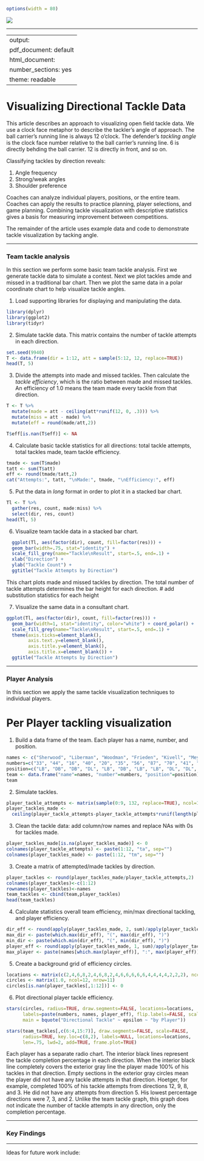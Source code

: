 ```r
options(width = 80)
```
![](https://raw.githubusercontent.com/jliberma/rugby7s/master/graphics/s7-analysis.png)
<hr>
---
output:
  pdf_document: default
  html_document:
    number_sections: yes
    theme: readable
---

# Visualizing Directional Tackle Data

This article describes an approach to visualizing open field tackle data. We use a clock face metaphor to describe the tackler's angle of approach. The ball carrier's running line is always 12 o'clock. The defender's *tackling angle* is the clock face number relative to the ball carrier's running line. 6 is directly behding the ball carrier. 12 is directly in front, and so on.

Classifying tackles by direction reveals:

1. Angle frequency
2. Strong/weak angles
3. Shoulder preference

Coaches can analyze individual players, positions, or the entire team. Coaches can apply the results to practice planning, player selections, and game planning. Combining tackle visualization with descriptive statistics gives a basis for measuring improvement between competitions. 

The remainder of the article uses example data and code to demonstrate tackle visualization by tacking angle. 

***
### Team tackle analysis
In this section we perform some basic team tackle analysis. First we generate tackle data to simulate a contest. Next we plot tackles amde and missed in a traditional bar chart. Then we plot the same data in a polar coordinate chart to help visualize tackle angles.

1. Load supporting libraries for displaying and manipulating the data.
```r
library(dplyr)
library(ggplot2)
library(tidyr)
```

2. Simulate tackle data. This matrix contains the number of tackle attempts in each direction.
```r
set.seed(9940)
T <- data.frame(dir = 1:12, att = sample(5:12, 12, replace=TRUE))
head(T, 5)
```

3. Divide the attempts into made and missed tackles. Then calculate the _tackle efficiency_, which is the ratio between made and missed tackles. An efficiency of 1.0 means the team made every tackle from that direction.
```r
T <- T %>% 
  mutate(made = att - ceiling(att*runif(12, 0, .3))) %>% 
  mutate(miss = att - made) %>%
  mutate(eff = round(made/att,2)) 

T$eff[is.nan(T$eff)] <- NA
```

4. Calculate basic tackle statistics for all directions: total tackle attempts, total tackles made, team tackle efficiency.
```r
tmade <- sum(T$made)
tatt <- sum(T$att)
eff <- round(tmade/tatt,2)
cat("Attempts:", tatt, "\nMade:", tmade, "\nEfficiency:", eff)
```

5. Put the data in _long_ format in order to plot it in a stacked bar chart. 
```r
Tl <- T %>% 
  gather(res, count, made:miss) %>% 
  select(dir, res, count)
head(Tl, 5)
```

6. Visualize team tackle data in a stacked bar chart.
``` r
  ggplot(Tl, aes(factor(dir), count, fill=factor(res))) + 
  geom_bar(width=.75, stat="identity") +
  scale_fill_grey(name="Tackle\nResult", start=.5, end=.1) + 
  xlab("Direction") +
  ylab("Tackle Count") +
  ggtitle("Tackle Attempts by Direction")
```

This chart plots made and missed tackles by direction. The total number of tackle attempts determines the bar height for each direction.
# add substitution statistics for each height

7. Visualize the same data in a consultant chart. 
```r
ggplot(Tl, aes(factor(dir), count, fill=factor(res))) + 
  geom_bar(width=1, stat="identity", color="white") + coord_polar() + 
  scale_fill_grey(name="Tackle\nResult", start=.5, end=.1) + 
  theme(axis.ticks=element_blank(), 
        axis.text.y=element_blank(),
        axis.title.y=element_blank(),
        axis.title.x=element_blank()) + 
  ggtitle("Tackle Attempts by Direction")
```

<!-- add label with efficiency to each part of chart -->

***

### Player Analysis

In this section we apply the same tackle visualization techniques to individual players.

# Per Player tackling visualization

1. Build a data frame of the team. Each player has a name, number, and position.
```r
names <- c("Sherwood", "Liberman", "Woodman", "Frieden", "Kivell", "Meyer", "Soto", "Steanson", "Hoetger", "Laibowitz", "Christie")
numbers=c("33", "44", "16", "40", "20", "35", "56", "87", "70", "41", "87")
position=c("LB", "DB", "DB", "DL", "LB", "DB", "LB", "LB", "DL", "DL", "DL")
team <- data.frame("name"=names, "number"=numbers, "position"=position)
team
```

2. Simulate tackles.
```r
player_tackle_attempts <- matrix(sample(0:9, 132, replace=TRUE), ncol=12, nrow=11)
player_tackles_made <- 
  ceiling(player_tackle_attempts-player_tackle_attempts*runif(length(player_tackle_attempts),0,.6))
```

3. Clean the tackle data: add column/row names and replace NAs with 0s for tackles made.
```r
player_tackles_made[is.na(player_tackles_made)] <- 0
colnames(player_tackle_attempts) <- paste(1:12, "ta", sep="")
colnames(player_tackles_made) <- paste(1:12, "tm", sep="")
```

3. Create a matrix of attempted/made tackles by direction.
```r
player_tackles <- round(player_tackles_made/player_tackle_attempts,2)
colnames(player_tackles)<-c(1:12)
rownames(player_tackles)<-names
team_tackles <- cbind(team,player_tackles)
head(team_tackles)
```

4. Calculate statistics overall team efficiency, min/max directional tackling, and player efficiency.
```r
dir_eff <- round(apply(player_tackles_made, 2, sum)/apply(player_tackle_attempts, 2, sum),2)
max_dir <- paste(which.max(dir_eff), "(", max(dir_eff), ")")
min_dir <- paste(which.min(dir_eff), "(", min(dir_eff), ")")
player_eff <- round(apply(player_tackles_made, 1, sum)/apply(player_tackle_attempts, 1, sum),2)
max_player <- paste(names[which.max(player_eff)], ":", max(player_eff))
```

5. Create a background grid of efficiency circles.
```r
locations <- matrix(c(2,4,6,8,2,4,6,8,2,4,6,6,6,6,6,4,4,4,4,2,2,2), ncol=2, nrow=11)
circles <- matrix(1.0, ncol=12, nrow=11)
circles[is.nan(player_tackles[,1:12])] <- 0
```

6. Plot directional player tackle efficiency. 
```r
stars(circles, radius=TRUE, draw.segments=FALSE, locations=locations,
      labels=paste(numbers, names, player_eff), flip.labels=FALSE, scale=FALSE, len=.75,
      main = bquote("Directional Tackle" ~ epsilon ~ "by Player"))

stars(team_tackles[,c(6:4,15:7)], draw.segments=FALSE, scale=FALSE, 
      radius=TRUE, key.loc=c(8,2), labels=NULL, locations=locations,
      len=.75, lwd=2, add=TRUE, frame.plot=TRUE)
```

Each player has a separate radio chart. The interior black lines represent the tackle completion percentage in each direction. When the interior black line completely covers the exterior gray line the player made 100% of his tackles in that direction. Empty sections in the exterior gray circles mean the player did not have any tackle attempts in that direction. Hoetger, for example, completed 100% of his tackle attempts from directions 12, 9, 8, and 3. He did not have any attempts from direction 5. His lowest percentage directions were 7, 3, and 2. Unlike the team tackle graph, this graph does not indicate the number of tackle attempts in any direction, only the completion percentage.

***
### Key Findings





***
Ideas for future work include:

